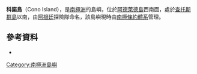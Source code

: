 {{Coord|67|41|S|69|10|W|source:GNIS|display=title}}

'''科諾島'''（Cono Island），是[[南極洲|南極洲]]的島嶼，位於[[阿德萊德島|阿德萊德島]]西南面，處於[[查托斯群島|查托斯群島]]以南，由[[阿根廷|阿根廷]]探險隊命名，該島嶼現時由[[南極條約體系|南極條約體系]]管理。

==參考資料==
* {{usgs-gazetteer|id=3051}}

{{DEFAULTSORT:Cono Island}}
[[Category:南極洲島嶼|Category:南極洲島嶼]]


{{AdelaideIsland-geo-stub}}